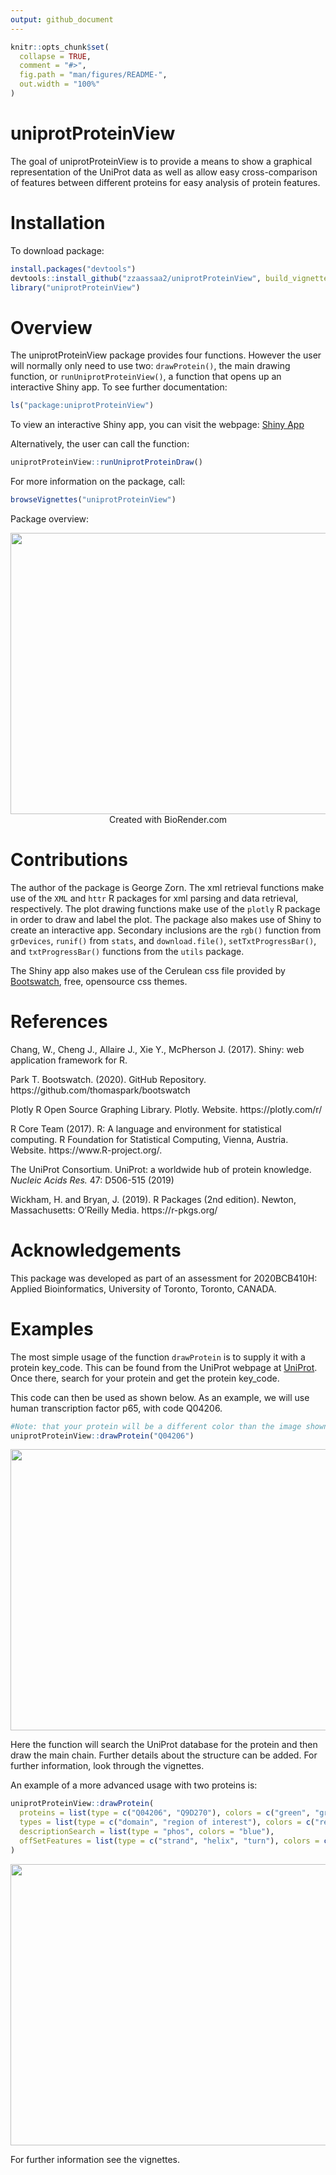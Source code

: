 ```yaml
---
output: github_document
---
```


```r
knitr::opts_chunk$set(
  collapse = TRUE,
  comment = "#>",
  fig.path = "man/figures/README-",
  out.width = "100%"
)
```

# uniprotProteinView

<!-- badges: start -->
<!-- badges: end -->

The goal of uniprotProteinView is to provide a means to show a graphical representation of the UniProt data as well as allow easy cross-comparison of features between different proteins for easy analysis of protein features.

# Installation

To download package:

```r
install.packages("devtools")
devtools::install_github("zzaassaa2/uniprotProteinView", build_vignettes = TRUE)
library("uniprotProteinView")
```

# Overview

The uniprotProteinView package provides four functions. However the user will normally only need to use two: `drawProtein()`, the main drawing function, or `runUniprotProteinView()`, a function that opens up an interactive Shiny app. To see further documentation:

```r
ls("package:uniprotProteinView")
```

To view an interactive Shiny app, you can visit the webpage: [Shiny App](https://zzaassaa2.shinyapps.io/proteinView/)

Alternatively, the user can call the function:

```r
uniprotProteinView::runUniprotProteinDraw()
```

For more information on the package, call:

```r
browseVignettes("uniprotProteinView")
```

Package overview:

<div style="text-align:center"><img src="inst/extdata/overview.png" width="800" height = "450"/>Created with BioRender.com</div>


# Contributions

The author of the package is George Zorn. The xml retrieval functions make use of the `XML` and `httr` R packages for xml parsing and data retrieval, respectively. The plot drawing functions make use of the `plotly` R package in order to draw and label the plot. The package also makes use of Shiny to create an interactive app. Secondary inclusions are the `rgb()` function from `grDevices`, `runif()` from `stats`, and `download.file()`, `setTxtProgressBar()`, and `txtProgressBar()` functions from the `utils` package.

The Shiny app also makes use of the Cerulean css file provided by [Bootswatch](https://bootswatch.com/cerulean/), free, opensource css themes.

# References

Chang, W., Cheng J., Allaire J., Xie Y., McPherson J. (2017). Shiny: web application framework for R.

Park T. Bootswatch. (2020). GitHub Repository. https://github.com/thomaspark/bootswatch

Plotly R Open Source Graphing Library. Plotly. Website. https://plotly.com/r/

R Core Team (2017). R: A language and environment for statistical computing. R Foundation for Statistical Computing, Vienna, Austria. Website. https://www.R-project.org/.

The UniProt Consortium. UniProt: a worldwide hub of protein knowledge. *Nucleic Acids Res.* 47: D506-515 (2019)

Wickham, H. and Bryan, J. (2019). R Packages (2nd edition). Newton, Massachusetts: O’Reilly Media. https://r-pkgs.org/

# Acknowledgements

This package was developed as part of an assessment for 2020BCB410H: Applied Bioinformatics, University of Toronto, Toronto, CANADA.

# Examples

The most simple usage of the function `drawProtein` is to supply it with a protein key_code. This can be found from the UniProt webpage at [UniProt](https://www.uniprot.org/). Once there, search for your protein and get the protein key_code.

This code can then be used as shown below. As an example, we will use human transcription factor p65, with code Q04206.

```r
#Note: that your protein will be a different color than the image shown, by default the function chooses a random color
uniprotProteinView::drawProtein("Q04206")
```

<div style="text-align:center"><img src="inst/extdata/first.png" width="800" height="450"/></div>

Here the function will search the UniProt database for the protein and then draw the main chain. Further details about the structure can be added. For further information, look through the vignettes.

An example of a more advanced usage with two proteins is:

```r
uniprotProteinView::drawProtein(
  proteins = list(type = c("Q04206", "Q9D270"), colors = c("green", "green")),
  types = list(type = c("domain", "region of interest"), colors = c("red", "purple")),
  descriptionSearch = list(type = "phos", colors = "blue"),
  offSetFeatures = list(type = c("strand", "helix", "turn"), colors = c("green", "orange", "purple"))
)
```

<div style="text-align:center"><img src="inst/extdata/second.png" width="800" height="450"/></div>

For further information see the vignettes.